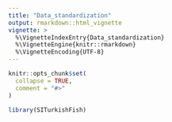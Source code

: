 ```yaml
---
title: "Data_standardization"
output: rmarkdown::html_vignette
vignette: >
  %\VignetteIndexEntry{Data_standardization}
  %\VignetteEngine{knitr::rmarkdown}
  %\VignetteEncoding{UTF-8}
---
```


```r
knitr::opts_chunk$set(
  collapse = TRUE,
  comment = "#>"
)
```

```r
library(SITurkishFish)
```
